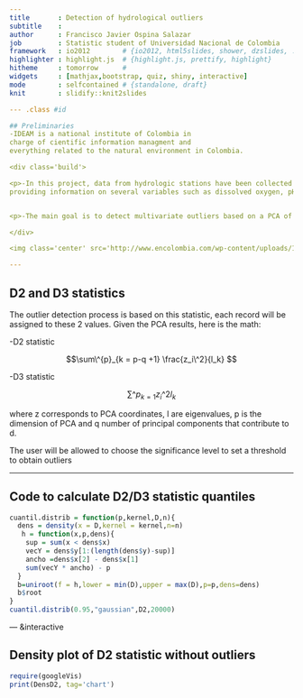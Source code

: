 ```yaml
---
title       : Detection of hydrological outliers
subtitle    : 
author      : Francisco Javier Ospina Salazar
job         : Statistic student of Universidad Nacional de Colombia
framework   : io2012        # {io2012, html5slides, shower, dzslides, ...}
highlighter : highlight.js  # {highlight.js, prettify, highlight}
hitheme     : tomorrow      # 
widgets     : [mathjax,bootstrap, quiz, shiny, interactive]
mode        : selfcontained # {standalone, draft}
knit        : slidify::knit2slides

--- .class #id 

## Preliminaries
-IDEAM is a national institute of Colombia in
charge of cientific information managment and
everything related to the natural environment in Colombia.

<div class='build'>

<p>-In this project, data from hydrologic stations have been collected
providing information on several variables such as dissolved oxygen, pH and temperature, among others.</p>


<p>-The main goal is to detect multivariate outliers based on a PCA of these variables. This process is described in Jolliffe, I.T.  (2002), Principal Component Analysis - Second Edition, Springer. </p>

</div>

<img class='center' src='http://www.encolombia.com/wp-content/uploads/1999/08/estudio-agua.png' height=250px width=350px/>

---
```


## D2 and D3 statistics
The outlier detection process is based on this statistic, each record will be assigned to these 2 values.
Given the PCA results, here is the math:

-D2 statistic

$$\sum\^{p}_{k = p-q +1} \frac{z_i\^2}{l_k} $$

-D3 statistic

$$\sum\^{p}_{k = 1} z_i\^2 l_k $$

where z corresponds to PCA coordinates, l are eigenvalues, p is the dimension of PCA and q number of principal components that contribute to d.

The user will be allowed to choose the significance level to set a threshold to obtain outliers

---

## Code to calculate D2/D3 statistic quantiles
```r
cuantil.distrib = function(p,kernel,D,n){
  dens = density(x = D,kernel = kernel,n=n)
   h = function(x,p,dens){
    sup = sum(x < dens$x)
    vecY = dens$y[1:(length(dens$y)-sup)]
    ancho =dens$x[2] - dens$x[1]
    sum(vecY * ancho) - p
  }
  b=uniroot(f = h,lower = min(D),upper = max(D),p=p,dens=dens)
  b$root
}
cuantil.distrib(0.95,"gaussian",D2,20000)
```

--- &interactive

## Density plot of D2 statistic without outliers
```r
require(googleVis)
print(DensD2, tag='chart')
```
